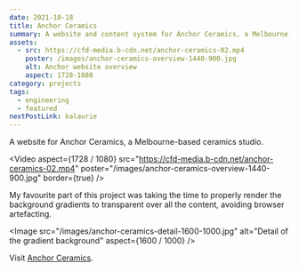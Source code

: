 ```yaml
---
date: 2021-10-18
title: Anchor Ceramics
summary: A website and content system for Anchor Ceramics, a Melbourne-based ceramics studio.
assets:
  - src: https://cfd-media.b-cdn.net/anchor-ceramics-02.mp4
    poster: /images/anchor-ceramics-overview-1440-900.jpg
    alt: Anchor website overview
    aspect: 1728-1080
category: projects
tags:
  - engineering
  - featured
nextPostLink: kalaurie
---
```


A website for Anchor Ceramics, a Melbourne-based ceramics studio.

<Video
  aspect={1728 / 1080}
  src="https://cfd-media.b-cdn.net/anchor-ceramics-02.mp4"
  poster="/images/anchor-ceramics-overview-1440-900.jpg"
  border={true}
/>

My favourite part of this project was taking the time to properly render the background gradients to transparent over all the content, avoiding browser artefacting.

<Image
  src="/images/anchor-ceramics-detail-1600-1000.jpg"
  alt="Detail of the gradient background"
  aspect={1600 / 1000}
/>

Visit [Anchor Ceramics](https://www.anchorceramics.com/).
